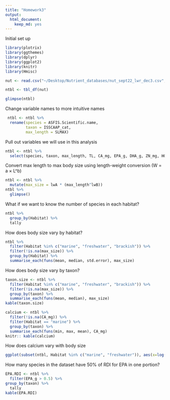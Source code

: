 ```yaml
---
title: "Homework3"
output: 
  html_document: 
    keep_md: yes
---
```


Initial set up
```r
library(plotrix)
library(ggthemes)
library(dplyr)
library(ggplot2)
library(knitr)
library(Hmisc)

nut <- read.csv("~/Desktop/Nutrient_databases/nut_sept22_lwr_dec3.csv", comment.char="#", stringsAsFactors=FALSE)

ntbl <- tbl_df(nut)

glimpse(ntbl)
```

Change variable names to more intuitive names
```r
 ntbl <- ntbl %>%
  rename(species = ASFIS.Scientific.name,
         taxon = ISSCAAP_cat,
         max_length = SLMAX)
```

Pull out variables we will use in this analysis
```r
ntbl <- ntbl %>%
  select(species, taxon, max_length, TL, CA_mg, EPA_g, DHA_g, ZN_mg, HG_mcg, lwA, lwB, Habitat, Subgroup, Abs_lat)
```

Convert max length to max body size using length-weight conversion (W = a × L^b)
```r
ntbl <- ntbl %>%
  mutate(max_size = lwA * (max_length^lwB))
ntbl %>%
  glimpse()
```

What if we want to know the number of species in each habitat?
```r
ntbl %>%
  group_by(Habitat) %>%
  tally
```


How does body size vary by habitat?
```r
ntbl %>%
  filter(Habitat %in% c("marine", "freshwater", "brackish")) %>%
  filter(!is.na(max_size)) %>% 
  group_by(Habitat) %>%
  summarise_each(funs(mean, median, std.error), max_size)
```

How does body size vary by taxon?
```r
taxon.size <- ntbl %>%
  filter(Habitat %in% c("marine", "freshwater", "brackish")) %>%
  filter(!is.na(max_size)) %>% 
  group_by(taxon) %>%
  summarise_each(funs(mean, median), max_size)
kable(taxon.size)
```

```r
calcium <- ntbl %>%
  filter(!is.na(CA_mg)) %>%
  filter(Habitat == "marine") %>%
  group_by(taxon) %>%
  summarise_each(funs(min, max, mean), CA_mg)
knitr:: kable(calcium)

```

How does calcium vary with body size
```r
ggplot(subset(ntbl, Habitat %in% c("marine", "freshwater")), aes(x=log(max_size), y=log(CA_mg), color = Habitat)) + geom_point() + stat_summary(aes(y = log(CA_mg)), fun.y=mean, geom = "point") + geom_hline(aes(yintercept=log(250))) + stat_smooth(method = "lm") + theme_pander()
```

How many species in the dataset have 50% of RDI for EPA in one portion?
```r
EPA.RDI <- ntbl %>%
  filter(EPA_g > 0.5) %>% 
group_by(taxon) %>%
  tally
kable(EPA.RDI)
```
